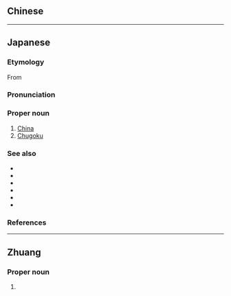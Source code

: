 ==Chinese==
{{zh-see|中國}}

----

==Japanese==
{{swp|lang=ja}}
{{ja-kanjitab|ちゅう|こく|k2=ごく|yomi=o|r=y}}

===Etymology===
From {{der|ja|zh|中國|lit=Central Country}}

===Pronunciation===
{{ja-pron|ちゅうごく|acc=1|acc2=0|acc_ref=SMK5|acc2_ref=DJR|y=o|a=Ja-Chugoku.ogg}}

===Proper noun===
{{ja-pos|ちゅうごく|proper|kyu=中國}}

# [[China]] {{gl|country in east Asia}}
# [[Chugoku]] {{gl|the west area of Japan including {{l|ja|鳥取県}}, {{l|ja|島根県}}, {{l|ja|岡山県}}, {{l|ja|広島県}}, {{l|ja|山口県}}}}

===See also===
* {{ja-r|中%華%人%民%共%和%国|^ちゅう%か% ^じん%みん% ^きょう%わ%こく|[[People's Republic of China]]}}
* {{ja-r|中%華|^ちゅう%か}}
* {{ja-r|中%国%語|^ちゅう%ごく%ご|[[Chinese]] [[language]]}}
* {{ja-r|中%国%人|^ちゅう%ごく%じん|Chinese [[person]]/[[people]]}}
* {{ja-r|中%国%料%理|^ちゅう%ごく% りょう%り|Chinese cuisine}}
* {{ja-r|中%国%地%方|^ちゅう%ごく% ち%ほう|Chugoku area}}

===References===
<references/>

{{topics|ja|China|Countries of Asia|sort=ちゅうごく}}

----

==Zhuang==

===Proper noun===
{{za-head|proper noun|t=中國}}

# {{za-sawndip form of|ts=s|Cunghgoz}}